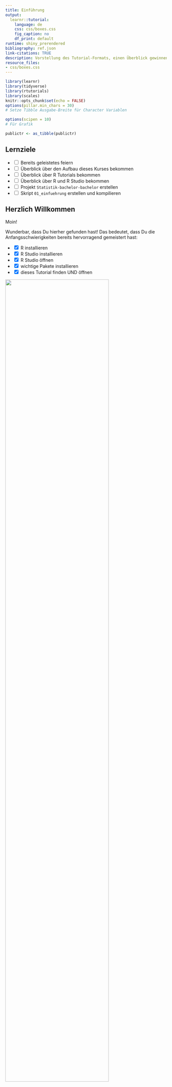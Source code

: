 ```yaml
---
title: Einführung
output:
  learnr::tutorial:
    language: de
    css: css/boxes.css    
    fig_caption: no
    df_print: default
runtime: shiny_prerendered
bibliography: ref.json
link-citations: TRUE
description: Vorstellung des Tutorial-Formats, einen Überblick gewinnen über RStudio und einen Projekt-Ordner erstellen für den Kurs
resource_files:
- css/boxes.css
---
```


```r
library(learnr)
library(tidyverse)
library(rtutorials)
library(scales)
knitr::opts_chunk$set(echo = FALSE)
options(pillar.min_chars = 30)
# Setze Tibble Ausgabe-Breite für Character Variablen

options(scipen = 10)
# Für Grafik

publictr <- as_tibble(publictr)
```

## Lernziele

-   <input type="checkbox" unchecked> Bereits geleistetes feiern </input>
-   <input type="checkbox" unchecked> Überblick über den Aufbau dieses Kurses bekommen </input>
-   <input type="checkbox" unchecked> Überblick über R Tutorials bekommen </input>
-   <input type="checkbox" unchecked> Überblick über R und R Studio bekommen </input>
-   <input type="checkbox" unchecked> Projekt `Statistik-bachelor-bachelor` erstellen </input>
-   <input type="checkbox" unchecked> Skript `01_einfuehrung` erstellen und kompilieren </input>


## Herzlich Willkommen

Moin!

Wunderbar, dass Du hierher gefunden hast! Das bedeutet, dass Du die Anfangsschwierigkeiten bereits hervorragend gemeistert hast:

-   <input type="checkbox" checked> R installieren </input>
-   <input type="checkbox" checked> R Studio installieren </input>
-   <input type="checkbox" checked> R Studio öffnen </input>
-   <input type="checkbox" checked> wichtige Pakete installieren </input>
-   <input type="checkbox" checked> dieses Tutorial finden UND öffnen </input>

![](images/queen.jpg){width=80%}

### Über den Kurs

Wir freuen uns total, euch R und Statistik in diesem Format beibringen zu können, da wir es für einen übersichtlichen und eleganten Weg halten. Ihr könnt in eurem Tempo lernen und die Tutorials auch auf eurem weiteren Weg immer als Nachschlagewerk verwenden. 

Diese Tutorials sind frei verfügbar, da der Quellcode auf der Plattform [GitHub](https://github.com/statistik-lehre/rtutorials.git) veröffentlicht ist. 

#### Feedback

Sollte etwas nicht funktionieren, fehlt etwas, sollten Tippfehler auftauchen oder andere Probleme, möchten wir als Autor*innen darum bitten, uns das mitzuteilen. Auch Verbesserungsvorschläge nehmen wir gerne entgegen.

Der beste Weg dafür ist, über diesen [Link Issues direkt auf GitHub zu erstellen](https://github.com/statistik-lehre/rtutorials/issues/new/choose), wo der Quellcode liegt, was allerdings einen Account benötigt bei GitHub. Ist das zu umständlich, einfach eine [Email](mailto:lukas.bruelheide@student.uni-kassel.de) senden.

#### Autor*innen

Die Entwicklung wurde 2022 - 2023 im Rahmen eines Förderprojekts für digitale Lehre von HessenHub und der Universität Kassel finanziert.

An der Entwicklung haben Lukas Bruelheide und Gesa Graf mitgewirkt und Marie Klosterkamp hat die Tutorials inhaltlich überprüft. 

### Aufbau

Die Tutorials sind alle gleich aufgebaut:

-   **Lernziele**: Damit ihr wisst, worauf ihr beim Bearbeiten dieses Tutorials besonders achten könnt
-   **Inhalte**: Die eigentlichen Inhalte
-   **Abschlussquiz**: Was von dem, was wir wichtig finden ist hängen geblieben?
-   **Learnings**: Knappe Zusammenfassung des Kapitels

### interaktive Codeblöcke

Der Grund, warum wir diese Tutorials interaktiv nennen: Sie enthalten ausführbare Code-Blöcke, deren Inhalt Sie bearbeiten können.

Schreib Deinen Code hinein und führe ihn aus mit `Strg + Enter` oder dem Knopf `▶ Code ausführen`.\
Es gibt zu jeder Aufgabe auch Tipps oder Lösungen. Klicke dafür auf den Button 💡`Tipp` oder `Lösung`.

::: aufgabe
**Aufgabe:**\
Ändere die Rechnung in 2 + 3
:::

```r
1 + 1
```

```r
2 + 3
```

Die meisten Aufgaben in diesem Kurs sind direkt im jeweiligen Tutorial in den entsprechenden Code-Chunks zu lösen. Du findest sie in den **<span style="color: #957dad;">fliederfarbenen Kästen</span>** (s.o.).

Es wird auch einige wenige Aufgaben geben, für die Du bitte in R wechselst. Diese Aufgaben findest Du in den **<span style="color: #95AD7D;">hellgrünen Kästen</span>** (s.u.).

Nun kommen wir zur Magie:

![](images/jesus.jpg){width=50%}

## Demo 1: Visualisierung von Mobilitätsdaten

Bevor wir weiter etwas über R erzählen, möchten wir euch einfach zeigen was alles möglich ist. Eine klassische Aufgabe ist das Sortieren, Zusammenfassen und Visualisieren von großen Datenmengen. 

::: gelb
Das hier ist nur eine Demo der Fähigkeiten, deswegen erklären wir an dieser Stelle nichts.
Wie genau alles funktioniert und zusammenhängt, werden Sie im Laufe des Semesters lernen. Keine Sorge, wir bringen Ihnen R von Grund auf bei.
:::

<br>

Angenommen, wir haben eine große Menge an frei verfügbaren Mobilitätsdaten und möchten explorativ schauen, welche Muster sich darin finden lassen. Zum Beispiel könnten wir uns fragen, ob die Auswirkungen der Corona-Pandemie in den Daten zu sehen sind. 

Wir nutzen Daten vom statistischen Bundesamt, welche die Nutzung verschiedener Arten des Personennahverkehrs in Deutschland von 2004 bis 2022 beschreibt. Der Datensatz heißt `publictr` (*public transport*) und ist schon in dieses Tutorial geladen.

### Überblick über die Daten
Lassen wir uns zunächst den Datensatz anzeigen, um einen Überblick zu bekommen. Folgen Sie der Analyse, in dem Sie die interaktiven Codeblöcke ausführen! 

```r
publictr |> print(n = 25)

# Wörtlich:
# Nimm Datensatz, dann drucke die ersten 25 Zeilen

```

Wir sehen sehr viele Datenpunkte in einem langen Format. Die Daten sind für Menschen schlecht lesbar, für den Computer allerdings ideal arrangiert. 

::: blau-nb
Jede Zeile steht für genau eine Beobachtung, und jede Spalte repräsentiert eine Variable (auch Merkmal genannt), welche verschiedene Ausprägungen haben kann.
:::

Es gibt folgende Variablen:

- **Jahr** 
- **Quartal**
- **Typ**
- **Personen**: Anzahl der Fahrgäste
- **Personenkilometer**: gefahrene Kilometer * Fahrgäste
- **Anzahl der ausgewerteten Unternehmen**

Schauen wir uns die Variable **Typ** etwas genauer an. Welche Ausprägungen beinhaltet sie?

```r
publictr$Typ |> table()
# Nimm die Variable Typ aus dem Datensatz, dann tabelliere die Häufigkeit der einzelnen Ausprägungen
```

Aha, es gibt also 6 verschiedene Ausprägungen:

- Fernverkehr
  - Bus
  - Bahn
- Nahverkehr:
  - Bus
  - Straßenbahn
  - Eisenbahn
  - **insgesamt**

### Filtern
Da wir uns nur für den Nahverkehr insgesamt interessieren, können wir den Datendschungel etwas lichten. 

Wir möchten alle Daten behalten, wo die Variable *Typ* die Ausprägung *Liniennahverkehr insgesamt* aufweist.

```r
publictr |> 
  filter(Typ == "Liniennahverkehr insgesamt")
```

Nun sind wir dem Ziel näher. Jetzt schränken wir die Auswahl noch weiter ein auf die corona-relevanten Jahre 2018 - 2022. 

```r
corona <- publictr |> 
  filter(Typ == "Liniennahverkehr insgesamt") |>
  filter(Jahr %in% 2018:2022)
corona
```

Sehr gut! 

### Visualisieren

Nun können wir eine Grafik erstellen, um die Zahlen zu veranschaulichen.
Dazu nutzen wir `ggplot2`.


```r
corona |>
  mutate(Quartal = substr(Quartal, 
                     start = 6, 
                     stop = 6)) |>
  ggplot(aes(x = Jahr, 
             y = Personen,
             group = as_factor(Quartal))) +
        geom_bar(stat = "identity", 
                 alpha = 0.5,
                 position = position_dodge2(preserve = "total",
                                            padding = 0.1),
                 fill = "steelblue") +
        labs(title = "Personennahverkehr in Deutschland", 
             x = "Quartale", 
             y = "Fahrgäste") +
        scale_y_continuous(
          label = scales::unit_format(unit = "Mrd.", 
                                      scale = 1e-09)) +
        theme_classic() +
        theme(axis.text.x = element_text(angle = 45, 
                                         hjust = 1))
```
Wie hier zu erkennen ist, spiegelt sich der erste Lockdown Anfang 2020 auch in der
Beförderungsleistung des ÖPNV wieder. 

## Demo 2: Mandelbrot-Menge

Etwas advanced und weitab von den Themen, die wir in diesem Kurs behandeln werden, ist dieses Beispiel:

R Code, welcher eine animierte Grafik (GIF) erstellt, worin eine schrittweise Iteration der [Mandelbrot-Menge](https://de.wikipedia.org/wiki/Mandelbrot-Menge) gezeigt wird. 

<<<<<<< HEAD
Da es etwas rechenintensiv ist, haben wir die Animation schon vorab hergestellt und zeigen den zugehörigen Quellcode, er kann aber nicht im Tutorial ausgeführt werden.

Quelle für den Code: [R Programming Language Wikipedia](https://en.wikipedia.org/wiki/R_(programming_language)#Mandelbrot_set)

=======
Da es etwas rechenintensiv ist, haben wir die Animation schon vorab hergestellt und zeigen den zugehörigen Quellcode, er kann aber nicht ausgeführt werden.
>>>>>>> d9d4d359e02740c28ee2e129194f47937176d549

```r
# install.packages("caTools")  # install external package
library(caTools)             # external package providing write.gif function
dx <- 1500                    # define width
dy <- 1400                    # define height
C  <- complex(real = rep(seq(-2.2, 1.0, length.out = dx), each = dy),
              imag = rep(seq(-1.2, 1.2, length.out = dy), dx))
C <- matrix(C, dy, dx)       # reshape as square matrix of complex numbers
Z <- 0                       # initialize Z to zero
X <- array(0, c(dy, dx, 20)) # initialize output 3D array
for (k in 1:20) {            # loop with 20 iterations
  Z <- Z^2 + C               # the central difference equation
  X[, , k] <- exp(-abs(Z))   # capture results
}
write.gif(X, "Mandelbrot.gif", col = viridis::viridis, delay = 10)
```

![Mandelbrot-Menge](images/Mandelbrot.gif){width=100%}

## R

R ist im Grunde ein sehr potenter Taschenrechner, der große Mengen an Daten verarbeiten und simulieren kann, schöne Grafiken und sogar diese Tutorials erstellen kann. Über das, was Dein Schultaschenrechner kann (selbst wenn es einer von denen mit grafischer Funktion ist), kann R also nur müde lächeln. Und hier, im echten Leben, haben wir es eben mit großen Datenmengen zu tun.

Das Problem: R ist von Nerds für Nerds geschrieben, läuft ganz unauffällig ohne eine grafische Benutzeroberfläche in der Konsole und sieht in seiner Roh-Fassung ungefähr so aus:

![](images/R_in_Konsole.png){width=100%}

Und das wird, spätestens wenn der Bildschirm voll ist, unübersichtlich. 

Und hier kommt R Studio ins Spiel. R Studio ist für die Menschen, die gerne die Power von R nutzen möchten und für ihre Programme gerne eine grafische Oberfläche nutzen. Wir werden nur in R Studio arbeiten.

### R Studio

Wenn Du R-Studio öffnest sieht das ungefähr so aus:

![](images/R_Studio_blank.png){width=100}

Das sieht erstmal viel und unübersichtlich aus. Aber wir brauchen (erstmal) nur einen ganz kleinen Teil davon. Und den erkläre ich dir jetzt Schritt für Schritt.


#### Einmalig am Anfang: Projekte

In RStudio gibt es die Möglichkeit, „Projekte“ zu erstellen. Das ist dann (wie) ein Ordner, in dem Du alles, was Du für dieses Projekt benötigst (Daten, Skripte, Plots, Tabellen, Bilder etc. [unten mehr dazu]) speichern und sammeln kannst.

Im Unialltag empfinde ich es als sehr hilfreich, für jedes entsprechende Modul ein eigenes Projekt anzulegen (also: statistik-bachelor im Bachelor, statistik-master im Master, etc.). Solltest Du in die Forschung gehen wollen oder bereits Forschungsprojekte im Studium umsetzen empfiehlt es sich, auch hierfür jeweils eigene Projekte anzulegen. Wichtig ist dann, dass du schaust, immer im richtigen Projekt zu arbeiten.

Ein Projekt erstellst du: Project: (None) > New Project... > New Directory > New Project > *Directory name:* > Create Project

![](images/rproject.jpg){width=100%}

::: aufgaberstudio
**Aufgabe:**\
Erstelle in R Studio ein Projekt mit dem Namen `Statistik-bachelor`! 

Dabei wirst du zunächst gewarnt, dass noch ein Job im Hintergrund ausgeführt wird, nämlich dieses Tutorial. Klick auf "Terminate", das Tutorial wird dadurch beendet. Ruf das Tutorial wieder auf, wenn du das Projekt erstellt hast. 

(Die Aufgabe gilt nicht für diejenigen, die RStudio in der Cloud nutzen: diese Personen mussten bereits ein Projekt erstellen um überhaupt RStudios Benutzeroberfläche zu sehen.)
:::

Wenn du erfolgreich warst steht nun ganz oben rechts Dein Projektname:

![](images/rproject_5.png){width=100%}


#### (Fast) immer am Anfang: Skripte

Glückwunsch, du hast nun ein Projekt eingerichtet. (Sicherheitscheck: steht oben rechts `Statistik-bachelor`?)

Jetzt brauchen wir nur noch ein `Skript`.

Das öffnest Du: oben, ganz links (New File) > R Skript

<img src="images/rskript.png" width=" 881" height="477"/>

Skripte sind wie einzelne Blätter/ Unterlagen in einer Sammelmappe (= "Projekt").

So, jetzt ist alles da, was wir für die nächsten Schritte brauchen. 

Und nun schauen wir erstmal, was du da im Einzelnen zu sehen ist. (Wir beschränken uns dabei auf die Aspekte, die Du in nächster Zeit brauchen wirst.)

#### Konsole

**Unten links** findest Du die `Konsole`:

<img src="images/R_Studio_Console.png" width=" 881" height="477"/>

Dieses Fenster entspricht der Konsole / Terminal beim Rechner (so.). Dies ist der "Taschenrechner", hier findet das *Rechnen* statt.

::: aufgaberstudio
**Aufgabe:**\
Gib in deiner Konsole verschiedene Rechnungen ein (Addition, Subtraktion etc.) und drücke auf `Enter`. Mache dich auf diese Art mit der Funktionsweise und Optik der Konsole vertraut.
:::

</br>

::: infobox
**Syntax-basics:**\

-   Das Dezimaltrennzeichen ist ein Punkt `.`
-   Für Aufzählungen (von Argumenten, anderes Tutorial) wird ein Komma `,` genutzt

:::

#### Skripteditor

**Oben links** findest du ein multifunktionales Fenster, was sich nur öffnet wenn ein Skript geladen ist oder eine Tabelle angezeigt wird. 

<img src="images/R_Studio_Files.png" width=" 881" height="477"/>

Mit Code in einem Skript passiert erst mal gar nichts.
Erst wenn Du auf `Strg + Enter` drückst wird die betreffende Zeile für dich in die Konsole kopiert, hier ausgeführt und das Ergebnis angezeigt.

Diese Aufteilung ist total sinnvoll, da sie es ermöglicht, in der Textdatei oben die Übersicht zu behalten. Du kannst hier auch Kommentare einfügen. So kannst Du auch später noch nachvollziehen, was Du wann in welchem Schritt gemacht hast. Zeitgleich können unten in der Konsole die Berechnungen stattfinden. Im Gegensatz zur reinen Konsole lässt sich die Textdatei speichern und es bleibt nachvollziehbar und für weitere Arbeitsschritte nutzbar.

::: aufgaberstudio
**Aufgabe:**\
gib die gleichen Rechenoperationen wie in der Konsole oben in dem Skript ein. Drücke in jeder Zeile `Strg` + `Enter`. Schau dann unten in die Konsole. Mach dich mit den Gleichheiten und Unterschiedlichkeiten vertraut, die Skript und Konsole haben.
:::

Da du das Skript speicherst, es also später wieder öfnnen und weiternutzen und daran sogar mit anderen teilen / co-worken kannst, empfiehlt es sich sehr (**!!!**), auf einen *guten Stil* (s.u.) zu achten und deine Arbeitsschritte zu *kommentieren*.

::: infobox
**Guter Stil**\
Es gilt als guter Stil:

-   Operatoren wie `+`, `-`, `=` auf beiden Seiten mit Leerzeichen zu umgeben odereswirdanstrengendzulesen.
    -   z.B. `5 + 5`
    
-   Kommata haben gerne, (wie in der gewohnten Schriftsprache) ein Leerzeichen hinter sich
-   Kommentare: Für die inhaltliche Verständlichkeit ist es hilfreich, den geschriebenen Code zu kommentieren. Dies geschieht mit einem `#`
    -   z.B.: 
        -   `5 + 5     # Addition`
    -   oder:
        -   ` # Addition`
        -   ` 5 + 5`
:::

</br>


::: aufgaberstudio
**Aufgaben:**\

1.    Gib deinem Dokument einen Titel (`#### Titel ####`)
2.    Kommentiere deine Rechenoperationen (`#`)
3.    Speichere Dein Skript (`Strg` + `s`) und nenne es: `01_einfuehrung`
4.    Kompiliere dein Skript als `.docx`
:::

Und ein letztes zu den Skripten und warum sie wunderbar sind: Sie lassen sich inkl. Ergebnisse in `Reports` bringen: Hier sind die Einzelnen Befehle, Kommentare UND Ergebnisse (inkl. Plots) zusammengefasst. Das macht es schön und übersichtlich. Meine Empfehlung ist, wenn ein Skript fertig ist, immer auch einen Report zu kreiern. Da schaust du später lieber rein. Trust me in that.

**ganz oben, ganz links** > File > compile_Report... (> File Name: )> Report output format *MS Word*

::: aufgaberstudio
**Aufgabe:**\
Kompiliere dein Skript.
:::

Das sind dann auch schon die Formate, in denen wir gerne die Studienleistung wollen: Ein Analyseskript `.R` und das gleiche nochmal in kommentiert und kompiliert als `.pdf` oder `.docx`. Das Analyseskript soll durchlaufen. Da geht es um den technischen Aspekt. Wenn es durchläuft schauen wir uns die kommentierte Version an und bewerten den inhaltlichen Aspekt, in dem ihr teilw. Interpretationen vornehmt.\
Extrapunkte gibt es für einen guten Stil in den Skripten und wenn der Code übersichtlich und verständlich kommentiert ist.

#### Skript, Konsole ud diese Tutorials

Dieses Zusammenspiel von Textdatei und Kosole imitieren wir in den oben bereits erwähnten Code-Blöcken:\
Du schreibst etwas in den Block, drückst `Strg` + `Enter` und weiter unten spuckt R dir ein Ergebnis aus. Probier es doch gleich mal aus:

Nutze den `Tipp`-Knopf für Informationen und achte dabei auch auf guten Stil.

::: aufgabe
**Aufgabe:**\
Schreibe / berechne und kommentiere jew. eine:

-   Addition
-   Subtraktion
-   Multiplikation
-   Division
-   Potentierung
-   Quadratwurzel
:::

::: {#first-hint}
**Tipp**\
Die Programmiersprache R kann wie ein Taschenrechner benutzt werden.

-   `*` Multiplikation
-   `/` Division
-   `+` Addition
-   `-` Subtraktion
-   `^` Potention
-   `sqrt()` Quadratwurzel

(... und es gibt noch mehr)

**Kommentare**\
machst Du mit einem `#`. Dann weiß R, das alles dahinterstehende Menschensprache ist

**Syntax**\
Als Dezimaltrennzeichen akzeptiert R nur den Punkt `.`\
:::

```r

```

#### Environment

**Oben rechts** findest Du Deine `Umwelt` bzw. `Environment` und in ihr deine `Objekte`.

<img src="images/R_Studio_Environment.png" width=" 881" height="477"/>

Unter dem Reiter **Environment** siehst Du Deine gespeicherten Objekte: Datensätze und Vektoren. Als im Grunde das womit wir arbeiten. Zu Datensätzen gibt es ein eigenes Tutorial.

Den Zusammenhang des bereits vorgestellten kannst Du dir in etwa so vorstellen:

-   **Oben links** (`Skripte`) bestimmst Du eine *Choreografie*. Die steht erstmal nur so auf einem Blatt Papier. Um sie auszuführen brauchst Du:

-   *Tänzer\*innen*: Leute, die das, was Du dir so ausdenkst auch wirklich ausführen. Das sind die `Daten` ("`Objekte`") **oben rechts**. Diese wiederum brauchen zum tanzen einen

-   *Tanzboden*. Diesen Part übernimmt die `Konsole` **unten links**

Der zweite spannende Reiter in diesem Fenster ist **Tutorial**. Hier findest Du unsere und andere Tutorials - auch dieses hier.

#### Viewer

Fehlt nur noch das Fenster **unten rechts**. Ich präsentiere feierlich: Alles was wichtig ist!

<img src="images/R_Studio_Viewer.png" width=" 881" height="477"/>

Hier sind ziemlich wichtige und hilfreiche Funktionen zusammengefasst, die bisher noch kein anderes zu Hause gefunden haben:

-   Im Reiter `Files` kannst Du nach verschiedenen Dateien suchen und öffnen. Das werden vor allem andere `Skripte` sein. Diese öffnen sich dann im Fenster **oben links**
-   Im Reiter `Plots` werden dir die Grafiken ("`Plots`") angezeigt (späteres Tutorial). Du kannst zwischen den in dieser Sitzung generierten Plots über die Pfeiltasten navigieren
-   Im Reiter `Packages` werden dir Deine installierten Pakete (s.u.) angezeigt. Hier gibt es auch die Möglichkeit, neue zu installieren oder vorhandene zu updaten.
-   Unter `Help` findest Du Erklärungen und Hilfestellungen zu eigentlich jeder Funktion, die Du in R benutzt. Wenn Du zu einer bestimmten Funktion eine Hilfestellung benötigst tippe einfach `?funktion` in die Konsole und drücke `Enter`, schon wird dir die entsprechende Hilfeseite im Viewer angezeigt
-   Im `Viewer`werden bei manchen Funktionen schöne Tabellen und Übersichten ausgegeben.

::: aufgaberstudio
**Aufgabe:**\
Gib in deiner Konsole `?mean` ein und mache dich mit der Hilfe Seite zu dieser Funktion vertraut.
:::

## Abschlussquiz

```r
question_checkbox("Ein Komma (,) wird von R verstanden als ein ...",
         answer("... Dezimaltrennzeichen"),
         answer("... Zeichen, um Argumente oder Objekte einer Aufzählung voneinander zu trennen", correct = T), 
         allow_retry = TRUE
         )
```

```r
question_checkbox("Als guter Stil gilt:",
         answer("Operatoren mit Leerzeichen zu umgeben", correct = T),
         answer("Möglichst keine Leerzeilen zu lassen, um möglichst viel Code auf einmal zu sehen"),
         answer("Leerzeichen nach einem Komma für bessere Lesbarkeit", correct = T),
         answer("Das Vorgehen möglichst Kleinschrittig kommentieren", correct = T),
         answer("Möglichst wenig Kommentare schreiben, um den Code nicht unnötig lang werden zu lassen"),
         allow_retry = TRUE
         )
```


## Learnings

-   <input type="checkbox" unchecked> Ich habe R Studio geöffnet  </input>
-   <input type="checkbox" unchecked> Ich weiß, was und wo die Konsole in R Studio ist </input>
-   <input type="checkbox" unchecked>  Ich weiß was und wo ein Skript in R Studio ist und wie ich eines erstelle </input>
-   <input type="checkbox" unchecked> Ich weiß, was ein Projekt in R Studio ist und wie ich eines erstelle </input>
-   <input type="checkbox" unchecked> Ich weiß, mit welcher Funktion ich die Dokumentation einzelner Funktionen aufrufen kann, um Informationen über diese zu bekommen </input>
-   <input type="checkbox" unchecked> Ich weiß, was ein guter Stil in R ist </input>
-   <input type="checkbox" unchecked> Ich habe das Projekt `Statistik-bachelor` erstellt </input>
-   <input type="checkbox" unchecked> In diesem Projekt liegt ein Skript namens `01_einfuehrung.R` </input>
-   <input type="checkbox" unchecked> Ebenfalls in diesem Projekt liegt ein kompiliertes Skript namens `01_einfuehrung.docx` </input>
